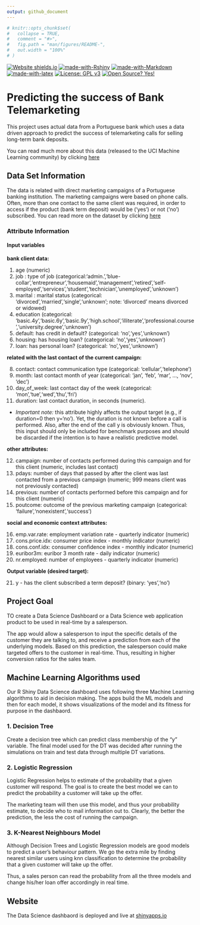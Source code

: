 ```yaml
---
output: github_document
---
```


<!-- README.md is generated from README.Rmd. Please edit that file -->

```r
# knitr::opts_chunk$set(
#   collapse = TRUE,
#   comment = "#>",
#   fig.path = "man/figures/README-",
#   out.width = "100%"
# )
```

<!-- badges: start -->
[![Website shields.io](https://img.shields.io/website-up-down-green-red/http/shields.io.svg)](https://mayankagrawalbond.shinyapps.io/bank-loan-predictor/?_ga=2.43787621.1585505381.1620456629-490162545.1601963405)
[![made-with-Rshiny](https://img.shields.io/badge/Made%20with-RShiny-blue?style=plastic&logo=r)](https://shiny.rstudio.com/)
[![made-with-Markdown](https://img.shields.io/badge/Made%20with-Markdown-1f425f.svg)](http://commonmark.org)
[![made-with-latex](https://img.shields.io/badge/Made%20with-LaTeX-1f425f.svg)](https://www.latex-project.org/)
[![License: GPL v3](https://img.shields.io/badge/License-GPLv3-blue.svg)](https://www.gnu.org/licenses/gpl-3.0)
[![Open Source? Yes!](https://badgen.net/badge/Open%20Source%20%3F/Yes%21/blue?icon=github)]()


<!-- badges: end -->

# Predicting the success of Bank Telemarketing

This project uses actual data from a Portuguese bank which uses a data driven approach to predict the success of telemarketing calls for selling long-term bank deposits. 

You can read much more about this data (released to the UCI Machine Learning community) by clicking [here](https://archive.ics.uci.edu/ml/datasets/Bank+Marketing#)


## Data Set Information

The data is related with direct marketing campaigns of a Portuguese banking institution. The marketing campaigns were based on phone calls. Often, more than one contact to the same client was required, in order to access if the product (bank term deposit) would be ('yes') or not ('no') subscribed. You can read more on the dataset by clicking [here](https://archive.ics.uci.edu/ml/datasets/Bank+Marketing#)

### Attribute Information

#### Input variables

**bank client data:**

1. age (numeric)
2. job : type of job (categorical:'admin.','blue-collar','entrepreneur','housemaid','management','retired','self-employed','services','student','technician','unemployed','unknown')
3. marital : marital status (categorical: 'divorced','married','single','unknown'; note: 'divorced' means divorced or widowed)
4. education (categorical: 'basic.4y','basic.6y','basic.9y','high.school','illiterate','professional.course','university.degree','unknown')
5. default: has credit in default? (categorical: 'no','yes','unknown')
6. housing: has housing loan? (categorical: 'no','yes','unknown')
7. loan: has personal loan? (categorical: 'no','yes','unknown')

**related with the last contact of the current campaign:**

8. contact: contact communication type (categorical: 'cellular','telephone')
9. month: last contact month of year (categorical: 'jan', 'feb', 'mar', ..., 'nov', 'dec')
10. day_of_week: last contact day of the week (categorical: 'mon','tue','wed','thu','fri')
11. duration: last contact duration, in seconds (numeric). 
 + *Important note:* this attribute highly affects the output target (e.g., if duration=0 then y='no'). Yet, the duration is not known before a call is performed. Also, after the end of the call y is obviously known. Thus, this input should only be included for benchmark purposes and should be discarded if the intention is to have a realistic predictive model.

**other attributes:**

12. campaign: number of contacts performed during this campaign and for this client (numeric, includes last contact)
13. pdays: number of days that passed by after the client was last contacted from a previous campaign (numeric; 999 means client was not previously contacted)
14. previous: number of contacts performed before this campaign and for this client (numeric)
15. poutcome: outcome of the previous marketing campaign (categorical: 'failure','nonexistent','success')

**social and economic context attributes:**

16. emp.var.rate: employment variation rate - quarterly indicator (numeric)
17. cons.price.idx: consumer price index - monthly indicator (numeric)
18. cons.conf.idx: consumer confidence index - monthly indicator (numeric)
19. euribor3m: euribor 3 month rate - daily indicator (numeric)
20. nr.employed: number of employees - quarterly indicator (numeric)

**Output variable (desired target):**

21. y - has the client subscribed a term deposit? (binary: 'yes','no')


## Project Goal

TO create a Data Science Dashboard or a Data Science web application product to be used in real-time by a salesperson. 

The app would allow a salesperson to input the specific details of the customer they are talking to, and receive a prediction from each of the underlying models. Based on this prediction, the salesperson could make targeted offers to the customer in real-time. Thus, resulting in higher conversion ratios for the sales team.


## Machine Learning Algorithms used

Our R Shiny Data Science dashboard uses following three Machine Learning algorithms to aid in decision making. The apps build the ML models and then for each model, it shows visualizations of the model and its fitness for purpose in the dashbaord.

### 1. Decision Tree

Create a decision tree which can predict class membership of the "y" variable. The final model used for the DT was decided after running the simulations on train and test data through multiple DT variations.

### 2. Logistic Regression

Logistic Regression helps to estimate of the probability that a given customer will respond. The goal is to create the best model we can to predict the probability a customer will take up the offer. 

The marketing team will then use this model, and thus your probability estimate, to decide who to mail information
out to. Clearly, the better the prediction, the less the cost of running the campaign.

### 3. K-Nearest Neighbours Model

Although Decision Trees and Logistic Regression models are good models to predict a user's behaviour pattern. We go the extra mile by finding nearest similar users using knn classification to determine the probability that a given customer will take up the offer.

Thus, a sales person can read the probability from all the three models and change his/her loan offer accordingly in real time.

## Website

The Data Science dashbaord is deployed and live at [shinyapps.io](https://mayankagrawalbond.shinyapps.io/bank-loan-predictor/?_ga=2.47399015.1585505381.1620456629-490162545.1601963405)

